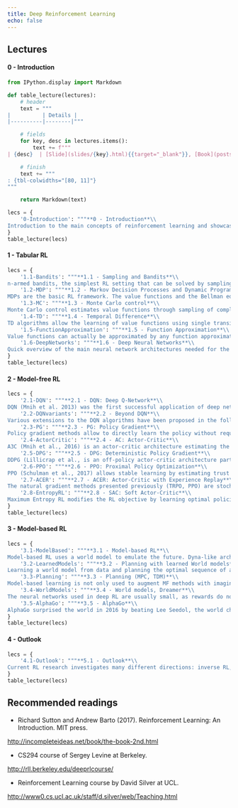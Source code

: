 ```yaml
---
title: Deep Reinforcement Learning
echo: false
---
```



## Lectures

#### 0 - Introduction


```python
from IPython.display import Markdown

def table_lecture(lectures):
    # header
    text = """
|          | Details |
|----------|--------|"""

    # fields
    for key, desc in lectures.items():
        text += f"""
| {desc}  | [Slide](slides/{key}.html){{target="_blank"}}, [Book](posts/{key}.html){{target="_blank"}} |"""

    # finish
    text += """
: {tbl-colwidths="[80, 11]"}
"""

    return Markdown(text)
```

```python
lecs = {
    '0-Introduction': """**0 - Introduction**\\
Introduction to the main concepts of reinforcement learning and showcasing of the current applications.""",
}
table_lecture(lecs)
```


#### 1 - Tabular RL

```python
lecs = {
    '1.1-Bandits': """**1.1 - Sampling and Bandits**\\
n-armed bandits, the simplest RL setting that can be solved by sampling.""",
    '1.2-MDP': """**1.2 - Markov Decision Processes and Dynamic Programming**\\
MDPs are the basic RL framework. The value functions and the Bellman equations fully characterize a MDP. Dynamic programming is a model-based method allowing to iteratively solve the Bellman equations.""",
    '1.3-MC': """**1.3 - Monte Carlo control**\\
Monte Carlo control estimates value functions through sampling of complete episodes and infers the optimal policy using action selection, either on- or off-policy.""",
    '1.4-TD': """**1.4 - Temporal Difference**\\
TD algorithms allow the learning of value functions using single transitions. Q-learning is the famous off-policy variant.""",
    '1.5-FunctionApproximation': """**1.5 - Function Approximation**\\
Value functions can actually be approximated by any function approximator, allowing to apply RL to continuous state of action spaces.""",
    '1.6-DeepNetworks': """**1.6 - Deep Neural Networks**\\
Quick overview of the main neural network architectures needed for the rest of the course.""",
}
table_lecture(lecs)
```


#### 2 - Model-free RL


```python
lecs = {
    '2.1-DQN': """**2.1 - DQN: Deep Q-Network**\\
DQN (Mnih et al. 2013) was the first successful application of deep networks to the RL problem. It has been applied to Atari video games and started the interest for deep RL methods.""",
    '2.2-DQNvariants': """**2.2 - Beyond DQN**\\
Various extensions to the DQN algorithms have been proposed in the following years: distributional learning, parameter noise, distributed learning or recurrent architectures.""",
    '2.3-PG': """**2.3 - PG: Policy Gradient**\\
Policy gradient methods allow to directly learn the policy without requiring action selection over value functions.""",
    '2.4-ActorCritic': """**2.4 - AC: Actor-Critic**\\
A3C (Mnih et al., 2016) is an actor-critic architecture estimating the policy gradient from multiple parallel workers.""",
    '2.5-DPG': """**2.5 - DPG: Deterministic Policy Gradient**\\
DDPG (Lillicrap et al., is an off-policy actor-critic architecture particularly suited for continuous control problems such as robotics.""",
    '2.6-PPO': """**2.6 - PPO: Proximal Policy Optimization**\\
PPO (Schulman et al., 2017) allows stable learning by estimating trust regions for the policy updates.""",
    '2.7-ACER': """**2.7 - ACER: Actor-Critic with Experience Replay**\\
The natural gradient methods presented previously (TRPO, PPO) are stochastic actor-critic methods, therefore strictly on-policy.""",
    '2.8-EntropyRL': """**2.8 - SAC: Soft Actor-Critic**\\
Maximum Entropy RL modifies the RL objective by learning optimal policies that also explore the environment as much as possible.. SAC (Haarnoja et al., 2018) is an off-policy actor-critic architecture for soft RL.""",
}
table_lecture(lecs)
```




#### 3 - Model-based RL


```python
lecs = {
    '3.1-ModelBased': """**3.1 - Model-based RL**\\
Model-based RL uses a world model to emulate the future. Dyna-like architectures use  these rollouts to augment MF algorithms. """,
    '3.2-LearnedModels': """**3.2 - Planning with learned World models**\\
Learning a world model from data and planning the optimal sequence of actions using model-predictive control is much easier than learning the optimal policy directly. Modern model-based algorithms (World models, PlaNet, Dreamer) make use of this property to reduce the sample complexity.""",
    '3.3-Planning': """**3.3 - Planning (MPC, TDM)**\\   
Model-based learning is not only used to augment MF methods with imaginary rollouts.""",
    '3.4-WorldModels': """**3.4 - World models, Dreamer**\\
The neural networks used in deep RL are usually small, as rewards do not contain enough information to train huge networks.""",
    '3.5-AlphaGo': """**3.5 - AlphaGo**\\
AlphaGo surprised the world in 2016 by beating Lee Seedol, the world champion of Go. It combines model-free learning through policy gradient and self-play with model-based planning using MCTS (Monte Carlo Tree Search).""",
}
table_lecture(lecs)
```



#### 4 - Outlook


```python
lecs = {
    '4.1-Outlook': """**5.1 - Outlook**\\
Current RL research investigates many different directions: inverse RL, intrinsic motivation, hierarchical RL, meta RL, offline RL, multi-agent RL (MARL), etc.""",
}
table_lecture(lecs)
```


## Recommended readings

* Richard Sutton and Andrew Barto (2017). Reinforcement Learning: An Introduction. MIT press. 

<http://incompleteideas.net/book/the-book-2nd.html>

* CS294 course of Sergey Levine at Berkeley. 

<http://rll.berkeley.edu/deeprlcourse/>

* Reinforcement Learning course by David Silver at UCL.

<http://www0.cs.ucl.ac.uk/staff/d.silver/web/Teaching.html>
